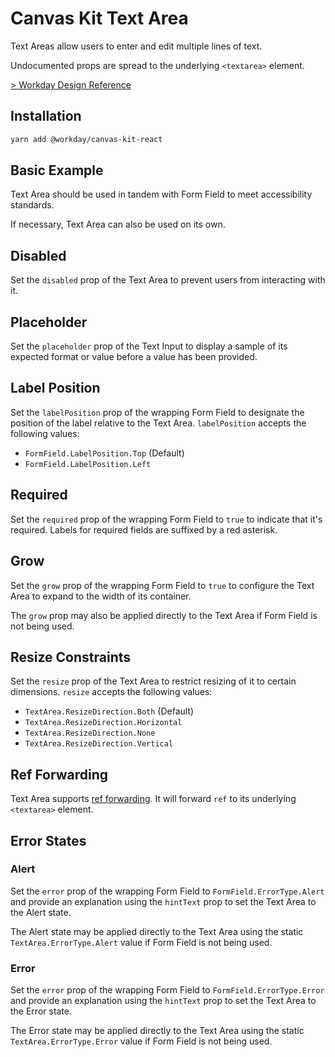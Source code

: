 


<Meta title="Components/Inputs/TextArea/React" component={TextArea} />

# Canvas Kit Text Area

Text Areas allow users to enter and edit multiple lines of text.

Undocumented props are spread to the underlying `<textarea>` element.

[> Workday Design Reference](https://design.workday.com/components/inputs/text-area)

## Installation

```sh
yarn add @workday/canvas-kit-react
```

## Basic Example

Text Area should be used in tandem with Form Field to meet accessibility standards.

<ExampleCodeBlock code={Default} />

If necessary, Text Area can also be used on its own.

<ExampleCodeBlock code={Standalone} />

## Disabled

Set the `disabled` prop of the Text Area to prevent users from interacting with it.

<ExampleCodeBlock code={Disabled} />

## Placeholder

Set the `placeholder` prop of the Text Input to display a sample of its expected format or value
before a value has been provided.

<ExampleCodeBlock code={Placeholder} />

## Label Position

Set the `labelPosition` prop of the wrapping Form Field to designate the position of the label
relative to the Text Area. `labelPosition` accepts the following values:

- `FormField.LabelPosition.Top` (Default)
- `FormField.LabelPosition.Left`

<ExampleCodeBlock code={LabelPosition} />

## Required

Set the `required` prop of the wrapping Form Field to `true` to indicate that it's required. Labels
for required fields are suffixed by a red asterisk.

<ExampleCodeBlock code={Required} />

## Grow

Set the `grow` prop of the wrapping Form Field to `true` to configure the Text Area to expand to the
width of its container.

<ExampleCodeBlock code={Grow} />

The `grow` prop may also be applied directly to the Text Area if Form Field is not being used.

<ExampleCodeBlock code={GrowStandalone} />

## Resize Constraints

Set the `resize` prop of the Text Area to restrict resizing of it to certain dimensions. `resize`
accepts the following values:

- `TextArea.ResizeDirection.Both` (Default)
- `TextArea.ResizeDirection.Horizontal`
- `TextArea.ResizeDirection.None`
- `TextArea.ResizeDirection.Vertical`

<ExampleCodeBlock code={Resize} />

## Ref Forwarding

Text Area supports [ref forwarding](https://reactjs.org/docs/forwarding-refs.html). It will forward
`ref` to its underlying `<textarea>` element.

<ExampleCodeBlock code={RefForwarding} />

## Error States

### Alert

Set the `error` prop of the wrapping Form Field to `FormField.ErrorType.Alert` and provide an
explanation using the `hintText` prop to set the Text Area to the Alert state.

<ExampleCodeBlock code={Alert} />

The Alert state may be applied directly to the Text Area using the static `TextArea.ErrorType.Alert`
value if Form Field is not being used.

<ExampleCodeBlock code={AlertStandalone} />

### Error

Set the `error` prop of the wrapping Form Field to `FormField.ErrorType.Error` and provide an
explanation using the `hintText` prop to set the Text Area to the Error state.

<ExampleCodeBlock code={Error} />

The Error state may be applied directly to the Text Area using the static `TextArea.ErrorType.Error`
value if Form Field is not being used.

<ExampleCodeBlock code={ErrorStandalone} />

